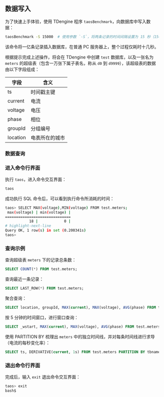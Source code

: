 ## 数据写入

为了快速上手体验，使用 TDengine 程序 `taosBenchmark`，向数据库中写入数据：

```bash
taosBenchmark -S 15000  # 使用参数 `-S`，将两条记录的时间间隔设置为 15 秒（15000 毫秒）
```

该命令将一亿条记录插入数据库，在普通 PC 服务器上，整个过程仅耗时十几秒。

根据提示完成上述操作，将会在 TDengine 中创建 `test` 数据库，以及一张名为 `meters` 的超级表（包含一万张下属子表名，称从 `d0` 到 `d9999`），该超级表的数据由以下字段组成：

| 字段 | 含义 |
| --- | --- |
| ts | 时间戳主键 |
| current | 电流 |
| voltage | 电压 |
| phase | 相位 |
| groupId | 分组编号 |
| location | 电表所在的城市 |

### 数据查询

### 进入命令行界面

执行 `taos`，进入命令交互界面：

```bash
taos
```

成功执行 SQL 命令后，可以看到执行命令所消耗的时间：

```bash
taos> SELECT MAX(voltage),MIN(voltage) FROM test.meters;
 max(voltage) | min(voltage) |
==============================
           18 |            0 |
# highlight-next-line
Query OK, 1 row(s) in set (0.200341s)
taos> 
```

### 查询示例

查询超级表 `meters` 下的记录总条数：

```sql
SELECT COUNT(*) FROM test.meters;
```

查询最近一条记录：

```sql
SELECT LAST_ROW(*) FROM test.meters;
```

聚合查询：

```sql
SELECT location, groupId, MAX(current), MAX(voltage), AVG(phase) FROM test.meters GROUP BY groupId, location;
```

按 5 分钟的时间窗口，进行窗口查询：

```sql
SELECT _wstart, MAX(current), MAX(voltage), AVG(phase) FROM test.meters INTERVAL(5m);
```

使用 PARTITION BY 梳理出 `meters` 中的独立时间线，并对每条时间线进行求导（电流的每秒变化率）：

```sql
SELECT ts, DERIVATIVE(current, 1s) FROM test.meters PARTITION BY tbname;
```

### 退出命令行界面

完成后，输入 `exit` 退出命令交互界面：

```bash
taos> exit
bash$ 
```